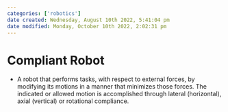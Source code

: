 ```yaml
---
categories: ['robotics']
date created: Wednesday, August 10th 2022, 5:41:04 pm
date modified: Monday, October 10th 2022, 2:02:31 pm
---
```


# Compliant Robot
- A robot that performs tasks, with respect to external forces, by modifying its motions in a manner that minimizes those forces. The indicated or allowed motion is accomplished through lateral (horizontal), axial (vertical) or rotational compliance.



